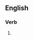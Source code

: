 ==English==

===Verb===
{{head|en|present participle}}

# {{present participle of|inverse|lang=en|nocat=1}}